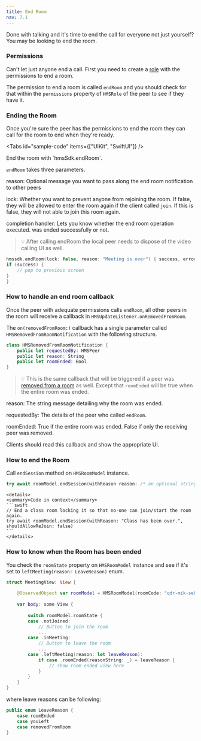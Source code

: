 ---
title: End Room
nav: 7.1
---

Done with talking and it's time to end the call for everyone not just yourself? You may be looking to end the room.

### Permissions

Can't let just anyone end a call. First you need to create a [role](/concepts/v2/concepts/templates-and-roles/overview) with the permissions to end a room.

The permission to end a room is called `endRoom` and you should check for that within the `permissions` property of `HMSRole` of the peer to see if they have it.

### Ending the Room

Once you're sure the peer has the permissions to end the room they can call for the room to end when they're ready.

<Tabs
  id="sample-code"
  items={["UIKit", "SwiftUI"]}
/>

<Tab id='sample-code-0'>
End the room with `hmsSdk.endRoom`.

`endRoom` takes three parameters.

reason: Optional message you want to pass along the end room notification to other peers

lock: Whether you want to prevent anyone from rejoining the room. If false, they will be allowed to enter the room again if the client called `join`. If this is false, they will not able to join this room again.

completion handler: Lets you know whether the end room operation executed. was ended successfully or not.

> 💡 After calling endRoom the local peer needs to dispose of the video calling UI as well.

```swift
hmssdk.endRoom(lock: false, reason: "Meeting is over") { success, error in
if (success) {
    // pop to previous screen
}
}
```

### How to handle an end room callback

Once the peer with adequate permissions calls `endRoom`, all other peers in the room will receive a callback in `HMSUpdateListener.onRemovedFromRoom`.

The `on(removedFromRoom:)` callback has a single parameter called `HMSRemovedFromRoomNotification` with the following structure.

```swift
class HMSRemovedFromRoomNotification {
    public let requestedBy: HMSPeer
    public let reason: String
    public let roomEnded: Bool
}
```

> 💡 This is the same callback that will be triggered if a peer was [removed from a room](../peer/remove-peer) as well. Except that `roomEnded` will be true when the entire room was ended.

reason: The string message detailing why the room was ended.

requestedBy: The details of the peer who called `endRoom`.

roomEnded: True if the entire room was ended. False if only the receiving peer was removed.

Clients should read this callback and show the appropriate UI.
</Tab>

<Tab id='sample-code-1'>

### How to end the Room
Call `endSession` method on `HMSRoomModel` instance.
```swift
try await roomModel.endSession(withReason reason: /* an optional string describing the reason for ending the session for everyone*/, shouldAllowReJoin: /* an optional bool whether anyone should be allowed to join the room after it has been ended*/)
```
    <details>
    <summary>Code in context</summary>
    ```swift
    // End a class room locking it so that no-one can join/start the room again.
    try await roomModel.endSession(withReason: "Class has been over.", shouldAllowReJoin: false)
    ```
    </details>

### How to know when the Room has been ended
You check the `roomState` property on `HMSRoomModel` instance and see if it's set to `leftMeeting(reason: LeaveReason)` enum.

```swift
struct MeetingView: View {
    
    @ObservedObject var roomModel = HMSRoomModel(roomCode: "qdr-mik-seb")
    
    var body: some View {
        
        switch roomModel.roomState {
        case .notJoined:
            // Button to join the room
            ...
        case .inMeeting:
            // Button to leave the room
            ...
        case .leftMeeting(reason: let leaveReason):
            if case .roomEnded(reasonString: _) = leaveReason {
                // show room ended view here
            }
        }
    }
}
```

where leave reasons can be following:
```swift
public enum LeaveReason {
    case roomEnded
    case youLeft
    case removedFromRoom
}
```
</Tab>
